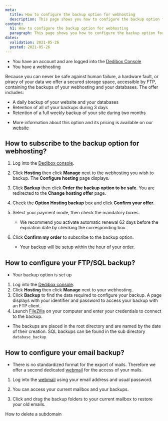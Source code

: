 ```yaml
---
meta:
  title: How to configure the backup option for webhosting
  description: This page shows you how to configure the backup option for wehbosting
content:
  h1: How to configure the backup option for webhosting
  paragraph: This page shows you how to configure the backup option for wehbosting
dates:
  validation: 2021-05-26
  posted: 2021-05-26
---
```


<Message type="requirement">

- You have an account and are logged into the [Dedibox Console](https://console.online.net)
- You have a webhosting 

</Message>

Because you can never be safe against human failure, a hardware fault, or piracy of your data we offer a secured storage space, accessible by FTP, containing the backups of your webhosting and your databases. The offer includes:

* A daily backup of your website and your databases
* Retention of all of your backups during 3 days
* Retention of a full weekly backup of your site during two months

<Message type="note">

* More information about this option and its pricing is available on our [website](https://www.scaleway.com/en/dedibox/cloud-hosting/#sauvegarde)

</Message>

## How to subscribe to the backup option for webhosting? 

1. Log into the [Dedibox console](https://console.online.net).
2. Click **Hosting** then click **Manage** next to the webhosting you wish to backup. The **Configure hosting** page displays.
3. Click **Backup** then click **Order the backup option to be safe**. You are redirected to the **Change hosting offer** page.
4. Check the **Option Hosting backup** box and click **Confirm your offer**. 
5. Select your payment mode, then check the mandatory boxes. 

    <Message type="note">

    * We recommend you activate automatic renewal 62 days before the expiration date by checking the corresponding box. 

    </Message>

6. Click **Confirm my order** to subscribe to the backup option. 

    <Message type="note">

    * Your backup will be setup within the hour of your order.
  
    </Message>


## How to configure your FTP/SQL backup? 

<Message type="requirement">

- Your backup option is set up
  
</Message>

1. Log into the [Dedibox console](https://console.online.net). 
2. Click **Hosting** then click **Manage** next to your webhosting. 
3. Click **Backup** to find the data required to configure your backup. A page displays with your identifier and password to access your backup with an FTP client. 
4. Launch [FileZilla](https://filezilla-project.org/) on your computer and enter your credentials to connect to the backup. 

<Lightbox src="scaleway_backups_filezilla.png" alt="" />

<Message type="note">

* The backups are placed in the root directory and are named by the date of their creation. SQL backups can be found in the sub directory `database_backup`

</Message>



## How to configure your email backup? 

<Message type="note">

* There is no standardized format for the export of mails. Therefore we offer a second dedicated [webmail](https://backup-mail.online.net/) for the access of your mails.

</Message>


1. Log into the [webmail](https://backup-mail.online.net/) using your email address and usual password. 
2. You can access your current mailbox and your backups. 

    <Lightbox src="scaleway_backups_emails.png" alt="" />

3. Click and drag the backup folders to your current mailbox to restore your old emails. 

<Navigation title="See Also">
  <PreviousButton to="/webhosting/classic/how-to/delete-subdomain/">How to delete a subdomain</PreviousButton>
</Navigation> 
   
